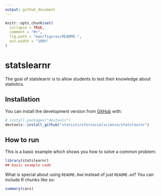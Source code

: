 ```yaml
---
output: github_document
---
```


<!-- README.md is generated from README.Rmd. Please edit that file -->

```r
knitr::opts_chunk$set(
  collapse = TRUE,
  comment = "#>",
  fig.path = "man/figures/README-",
  out.width = "100%"
)
```

# statslearnr

<!-- badges: start -->
<!-- badges: end -->

The goal of statslearnr is to allow students to test their knowledge about statistics.

## Installation

You can install the development version from [GitHub](https://github.com/) with:

``` r
# install.packages("devtools")
devtools::install_github("statisticsforsocialscience/statslearnr")
```
## How to run

This is a basic example which shows you how to solve a common problem:

```r
library(statslearnr)
## basic example code
```

What is special about using `README.Rmd` instead of just `README.md`? You can include R chunks like so:

```r
summary(cars)
```


